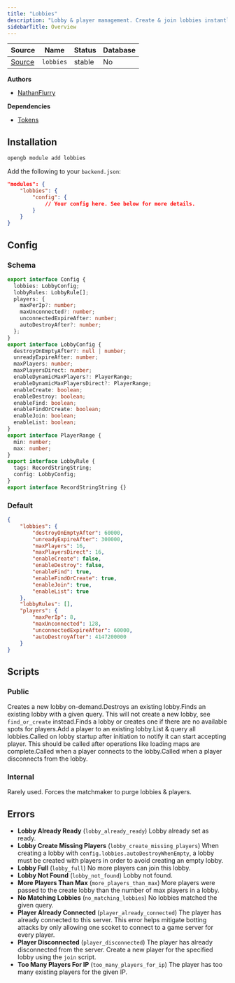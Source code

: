 ```yaml
---
title: "Lobbies"
description: "Lobby & player management. Create & join lobbies instantly."
sidebarTitle: Overview
---
```


| Source                                                                           | Name       | Status     | Database     |
| -------------------------------------------------------------------------------- | ---------- | ---------- | ------------ |
| [Source](https://github.com/rivet-gg/opengb-modules/tree/main/modules/lobbies) | `lobbies` | stable | No |

**Authors**

- [NathanFlurry](https://github.com/NathanFlurry)

**Dependencies**

- [Tokens](/modules/tokens/overview)

## Installation

<Tabs>

<Tab title="CLI">

```sh CLI
opengb module add lobbies
```

</Tab>

<Tab title="backend.json">

Add the following to your `backend.json`:

```json backend.json
"modules": {
	"lobbies": {
		"config": {
			// Your config here. See below for more details.
		}
	}
}

```
</Tab>

</Tabs>

## Config

### Schema
		
```typescript
export interface Config {
  lobbies: LobbyConfig;
  lobbyRules: LobbyRule[];
  players: {
    maxPerIp?: number;
    maxUnconnected?: number;
    unconnectedExpireAfter: number;
    autoDestroyAfter?: number;
  };
}
export interface LobbyConfig {
  destroyOnEmptyAfter?: null | number;
  unreadyExpireAfter: number;
  maxPlayers: number;
  maxPlayersDirect: number;
  enableDynamicMaxPlayers?: PlayerRange;
  enableDynamicMaxPlayersDirect?: PlayerRange;
  enableCreate: boolean;
  enableDestroy: boolean;
  enableFind: boolean;
  enableFindOrCreate: boolean;
  enableJoin: boolean;
  enableList: boolean;
}
export interface PlayerRange {
  min: number;
  max: number;
}
export interface LobbyRule {
  tags: RecordStringString;
  config: LobbyConfig;
}
export interface RecordStringString {}
```

### Default

```json
{
    "lobbies": {
        "destroyOnEmptyAfter": 60000,
        "unreadyExpireAfter": 300000,
        "maxPlayers": 16,
        "maxPlayersDirect": 16,
        "enableCreate": false,
        "enableDestroy": false,
        "enableFind": true,
        "enableFindOrCreate": true,
        "enableJoin": true,
        "enableList": true
    },
    "lobbyRules": [],
    "players": {
        "maxPerIp": 8,
        "maxUnconnected": 128,
        "unconnectedExpireAfter": 60000,
        "autoDestroyAfter": 4147200000
    }
}
```



## Scripts

### Public

<CardGroup><Card title="Create Lobby" href="/modules/lobbies/scripts/create">Creates a new lobby on-demand.</Card><Card title="Destroy Lobby" href="/modules/lobbies/scripts/destroy">Destroys an existing lobby.</Card><Card title="Find Lobby" href="/modules/lobbies/scripts/find">Finds an existing lobby with a given query. This will not create a new lobby, see `find_or_create` instead.</Card><Card title="Find Or Create Lobby" href="/modules/lobbies/scripts/find_or_create">Finds a lobby or creates one if there are no available spots for players.</Card><Card title="Join Lobby" href="/modules/lobbies/scripts/join">Add a player to an existing lobby.</Card><Card title="List Lobbies" href="/modules/lobbies/scripts/list">List & query all lobbies.</Card><Card title="Set Lobby Ready" href="/modules/lobbies/scripts/set_lobby_ready">Called on lobby startup after initiation to notify it can start accepting player. This should be called after operations like loading maps are complete.</Card><Card title="Set Player Connected" href="/modules/lobbies/scripts/set_player_connected">Called when a player connects to the lobby.</Card><Card title="Set Player Disconnected" href="/modules/lobbies/scripts/set_player_disconnected">Called when a player disconnects from the lobby.</Card></CardGroup>

### Internal

<CardGroup><Card title="Force Garbage Collection" href="/modules/lobbies/scripts/force_gc">Rarely used. Forces the matchmaker to purge lobbies & players.</Card></CardGroup>

## Errors

- **Lobby Already Ready** (`lobby_already_ready`) Lobby already set as ready.
- **Lobby Create Missing Players** (`lobby_create_missing_players`) When creating a lobby with `config.lobbies.autoDestroyWhenEmpty`, a lobby must be created with players in order to avoid creating an empty lobby.
- **Lobby Full** (`lobby_full`) No more players can join this lobby.
- **Lobby Not Found** (`lobby_not_found`) Lobby not found.
- **More Players Than Max** (`more_players_than_max`) More players were passed to the create lobby than the number of max players in a lobby.
- **No Matching Lobbies** (`no_matching_lobbies`) No lobbies matched the given query.
- **Player Already Connected** (`player_already_connected`) The player has already connected to this server. This error helps mitigate botting attacks by only allowing one scoket to connect to a game server for every player.
- **Player Disconnected** (`player_disconnected`) The player has already disconnected from the server. Create a new player for the specified lobby using the `join` script.
- **Too Many Players For IP** (`too_many_players_for_ip`) The player has too many existing players for the given IP.
